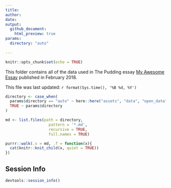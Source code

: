 ```yaml
---
title: 
author: 
date: 
output: 
  github_document:
    html_preview: true
params: 
  directory: "auto"
  
---
```


```r
knitr::opts_chunk$set(echo = TRUE)
```

This folder contains all of the data used in The Pudding essay [My Awesome Essay](https://pudding.cool) published in February 2018.

This file was last updated: `r format(Sys.time(), '%B %d, %Y')`

```r
directory <- case_when(
  params$directory == "auto" ~ here::here("assets", "data", "open_data", "intermediate"),
  TRUE ~ params$directory
)

md <- list.files(path = directory,
                   pattern = '*.md', 
                   recursive = TRUE, 
                   full.names = TRUE)
```


```r
purrr::walk(.x = md, .f = function(x){
  cat(knitr::knit_child(x, quiet = TRUE))
})
```

 
## Session Info

```r
devtools::session_info()
```

